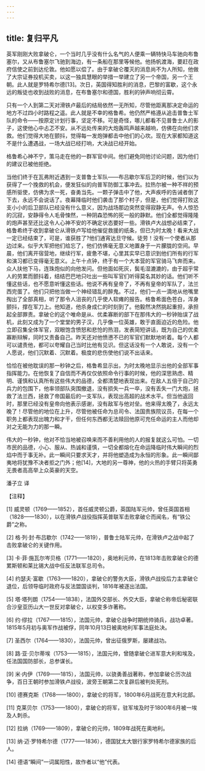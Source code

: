 ```yaml
---
---
---
```

title: 复归平凡
---




英军刚刚大败拿破仑，一个当时几乎没有什么名气的人便乘一辆特快马车驰向布鲁塞尔，又从布鲁塞尔飞驰到海边，有一条船在那里等候他。他扬帆渡海，要赶在政府信使之前到达伦敦。他如愿以偿了。由于拿破仑覆灭的消息尚不为人所知，他做了大宗证券投机买卖，以这一独具慧眼的举措一举建立了另一个帝国，另一个王朝。此人就是罗特希尔德[13]。次日，英国得知胜利的消息，巴黎的富歇，这个永远的叛徒也收到战败的消息，在布鲁塞尔和德国，胜利的钟声响彻云霄。

只有一个人到第二天对滑铁卢最后的结局依然一无所知，尽管他距离那决定命运的地方不过四小时路程之遥。此人就是不幸的格鲁希。他仍然严格遵从追击普鲁士军队的命令——按原定计划行事，坚定不移。可是奇怪，哪儿都看不见普鲁士人的影子，这使他心中忐忑不安。从不远处传来的大炮轰鸣声越来越响，仿佛在向他们求救。他们觉得大地在颤抖，觉得每一发炮弹都击中他们的心坎。现在大家都知道这不是什么遭遇战，一场大战已经打响，大决战已经开始。

格鲁希心神不宁，策马走在他的一群军官中间。他们避免同他讨论问题，因为他们的建议已被他拒绝。

当他们终于在瓦弗附近遇到一支普鲁士军队——布吕歇尔军后卫的时候，他们以为获得了一个挽救的机会，便发狂似的向普军防御工事冲去。拉热尔被一种不祥的预感所驱使，仿佛为求一死，奋勇当先。一颗子弹击中了他，大声疾呼的告诫者倒了下去，永远不会说话了。夜幕降临时他们袭击了那个村子，但是，他们觉得打败这支小小的后卫部队已经没有什么意义，因为战场那边突然变得寂静无声。令人惊恐的沉寂，安静得令人毛骨悚然，一种阴森恐怖的死一般的静默。他们全都觉得隆隆的炮声甚至还比这令人心神不安的不确定状态要好一些。滑铁卢大战想必结束了，格鲁希终于收到拿破仑从滑铁卢写给他催促救援的纸条，但已为时太晚！看来大战一定已经结束了，可是，谁获胜了?他们通宵达旦守候。徒劳！没有一个使者从那边过来。似乎大军把他们给忘了，他们仿佛毫无意义地置身于一片朦胧的空间。早晨，他们离开宿营地，继续行军，疲惫不堪，心里其实早已意识到他们所有的行军和演习都已变得毫无意义。上午十点钟，终于有一个大本营的军官骑马飞奔而来。众人扶他下马，连珠炮似的向他发问。但他面如死灰，鬓毛湿漉漉的，由于超乎常人的劳累而颤抖着，结结巴巴地只吐出一些叫军官们听得莫名其妙的话。他们听不懂这些话，也不愿意听懂这些话。他说不再有皇帝了，不再有皇帝的军队了，法兰西完蛋了。他们只把他当做一个神经错乱的醉鬼。不过，他们一点一滴地从他嘴里掏出了全部真相，听了那令人沮丧的几乎使人软瘫的报告。格鲁希面色苍白，浑身颤抖，撑在军刀上。他知道，他杀身成仁的时刻到了。他毅然决然挑起重担，承担起全部罪责。拿破仑的这个唯命是从、优柔寡断的部下在那伟大的一秒钟贻误了战机，此刻又成为了一个堂堂的男子汉，几乎像一位英雄，敢于直面迫近的危险。他立即召集全体军官，双眼饱含愤怒和悲怆的热泪，发表简短讲话，既为自己的优柔寡断辩解，同时又责备自己。昨天还对他愤懑不已的军官们默默地听着。每个人都可以谴责他，都可以夸耀自己当时比他有见识。但这话没有一个人敢说，没有一个人愿说，他们沉默着、沉默着。极度的悲伤使他们说不出话来。

恰恰在被他耽误的那一秒钟之后，格鲁希显示出，为时太晚地显示出他的全部军事指挥能力。在他恢复了自信而不再仅仅依照命令行事的时候，他的深思熟虑、精明、谨慎和认真所有这些伟大的品德，全都清楚地表现出来。在敌人五倍于自己的兵力的包围下，他率领部队突围撤退，没有损失一兵一卒，没有丢失一门大炮，拯救了法兰西，拯救了帝国最后的一支军队，表现出高超的战术水平。但当他返回时，那里已经没有皇帝向他表示感谢，没有敌军与他对垒。他来得太晚了，永远太晚了！尽管他的地位在上升，尽管他被任命为总司令、法国贵族院议员，在每一个职务上都表现出魄力和才干，但任何东西都无法赎回他原可充任命运的主人而他却对之无能为力的那一瞬。

伟大的一秒钟，他对不恰当地被召唤来而不善利用他的人的报复就这么可怕。一切市民的品德，小心、服从、热诚和谨慎，一切全都熔化在命运降临时伟大瞬间的烈焰中而于事无补。此一瞬间只要求天才，并将他塑造成为永恒的形象。此一瞬间鄙夷地将犹豫不决者拒之门外；他[14]，大地的另一尊神，他的火热的手臂只将英勇无畏者高高举上众英豪的天空。

潘子立 译

【注释】

[1] 威灵顿（1769——1852），首任威灵顿公爵，英国陆军元帅，曾任英国首相（1828——1830），以在滑铁卢战役指挥英普联军击败拿破仑而闻名，有“铁公爵”之称。

[2] 格·列·封·布吕歇尔（1742——1819），普鲁士陆军元帅，在滑铁卢之战中起了击败拿破仑的关键作用。

[3] 卡·菲·施瓦尔岑贝格（1771——1820），奥地利元帅，在1813年击败拿破仑的德累斯顿和莱比锡大战中任反法联军总司令。

[4] 约瑟夫·富歇（1763——1820），拿破仑的警务大臣，滑铁卢战役后力主拿破仑退位，后领导临时政府与反法盟国谈判，1816年被逐出法国。

[5] 塔·塔列朗（1754——1838），法国外交部长、外交大臣，拿破仑称帝后秘密联合沙皇亚历山大一世反对拿破仑，以权变多诈著称。

[6] 约·缪拉（1767——1815），法国元帅，拿破仑战争时期统帅骑兵，战功卓著。1815年5月初与奥军作战被俘，同年10月13日被奥地利军事法庭处决。

[7] 圣西尔（1764——1830），法国元帅，曾出征俄罗斯，屡建战功。

[8] 路·亚·贝尔蒂埃（1753——1815），法国元帅，曾随拿破仑进军意大利和埃及，任法国国防部长，总参谋长。

[9] 米·内伊（1769——1815），法国元帅，以骁勇善战著称，参加拿破仑历次战争，百日王朝时参加滑铁卢战役，波旁王朝第二次复辟后被判处死刑。

[10] 德赛克斯（1768——1800），拿破仑的将军，1800年6月战死在意大利北部。

[11] 克莱贝尔（1753——1800），拿破仑的将军，驻军埃及时于1800年6月被一埃及人刺杀。

[12] 拉纳（1769——1809），拿破仑的元帅，1809年战死在奥地利。

[13] 纳·迈·罗特希尔德（1777——1836），德国犹太大银行家罗特希尔德家族的后人。

[14] 德语“瞬间”一词属阳性，故作者以“他”代表。
